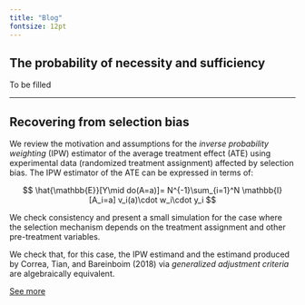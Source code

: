 ```yaml
---
title: "Blog"
fontsize: 12pt
---
```


## The probability of necessity and sufficiency

To be filled

------------------------------------------------------------------------

## Recovering from selection bias

We review the motivation and assumptions for the *inverse probability weighting* (IPW) estimator of the average treatment effect (ATE) using experimental data (randomized treatment assignment) affected by selection bias. The IPW estimator of the ATE can be expressed in terms of:

$$
\hat{\mathbb{E}}[Y\mid do(A=a)]= N^{-1}\sum_{i=1}^N \mathbb{I}[A_i=a] v_i(a)\cdot w_i\cdot y_i 
$$

We check consistency and present a small simulation for the case where the selection mechanism depends on the treatment assignment and other pre-treatment variables.

We check that, for this case, the IPW estimand and the estimand produced by Correa, Tian, and Bareinboim (2018) via *generalized adjustment criteria* are algebraically equivalent.

[See more](https://johandh2o.github.io/ipw-selection/)
